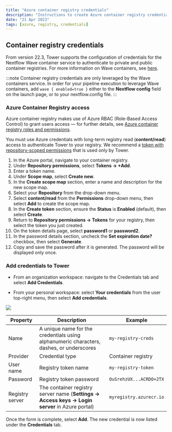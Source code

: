 ```yaml
---
title: "Azure container registry credentials"
description: "Instructions to create Azure container registry credentials in Nextflow Tower."
date: "21 Apr 2023"
tags: [azure, registry, credentials]
---
```


## Container registry credentials

From version 22.3, Tower supports the configuration of credentials for the Nextflow Wave container service to authenticate to private and public container registries. For more information on Wave containers, see [here](https://www.nextflow.io/docs/latest/wave.html).

:::note
Container registry credentials are only leveraged by the Wave containers service. In order for your pipeline execution to leverage Wave containers, add `wave { enabled=true }` either to the **Nextflow config** field on the launch page, or to your nextflow.config file.
:::

### Azure Container Registry access

Azure container registry makes use of Azure RBAC (Role-Based Access Control) to grant users access — for further details, see [Azure container registry roles and permissions](https://learn.microsoft.com/en-us/azure/container-registry/container-registry-roles).

You must use Azure credentials with long-term registry read (**content/read**) access to authenticate Tower to your registry. We recommend a [token with repository-scoped permissions](https://learn.microsoft.com/en-us/azure/container-registry/container-registry-repository-scoped-permissions) that is used only by Tower.

1. In the Azure portal, navigate to your container registry.
2. Under **Repository permissions**, select **Tokens -> +Add**.
3. Enter a token name.
4. Under **Scope map**, select **Create new**.
5. In the **Create scope map** section, enter a name and description for the new scope map.
6. Select your **Repository** from the drop-down menu.
7. Select **content/read** from the **Permissions** drop-down menu, then select **Add** to create the scope map.
8. In the **Create token** section, ensure the **Status** is **Enabled** (default), then select **Create**.
9. Return to **Repository permissions -> Tokens** for your registry, then select the token you just created.
10. On the token details page, select **password1** or **password2**.
11. In the password details section, uncheck the **Set expiration date?** checkbox, then select **Generate**.
12. Copy and save the password after it is generated. The password will be displayed only once.

### Add credentials to Tower

- From an organization workspace: navigate to the Credentials tab and select **Add Credentials**.

- From your personal workspace: select **Your credentials** from the user top-right menu, then select **Add credentials**.

![](./_images/container_registry_credentials_blank.png)

| Property        | Description                                                                                      | Example                 |
| --------------- | ------------------------------------------------------------------------------------------------ | ----------------------- |
| Name            | A unique name for the credentials using alphanumeric characters, dashes, or underscores          | `my-registry-creds`     |
| Provider        | Credential type                                                                                  | Container registry      |
| User name       | Registry token name                                                                              | `my-registry-token`     |
| Password        | Registry token password                                                                          | `OuSrehzUX...ACRDO+2TX` |
| Registry server | The container registry server name (**Settings -> Access keys -> Login server** in Azure portal) | `myregistry.azurecr.io` |

Once the form is complete, select **Add**. The new credential is now listed under the **Credentials** tab.
